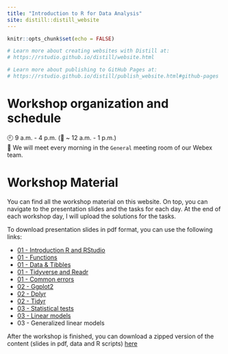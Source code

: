 ```yaml
---
title: "Introduction to R for Data Analysis"
site: distill::distill_website
---
```


```r
knitr::opts_chunk$set(echo = FALSE)

# Learn more about creating websites with Distill at:
# https://rstudio.github.io/distill/website.html

# Learn more about publishing to GitHub Pages at:
# https://rstudio.github.io/distill/publish_website.html#github-pages

```

# Workshop organization and schedule

🕘 9 a.m. - 4 p.m. (🥪 ~ 12 a.m. - 1 p.m.)<br>
📍 We will meet every morning in the `General` meeting room of our Webex team.


# Workshop Material

You can find all the workshop material on this website.
On top, you can navigate to the presentation slides and the tasks for each day.
At the end of each workshop day, I will upload the solutions for the tasks.

To download presentation slides in pdf format, you can use the following links:

- <a href="./slides/01_01_Intro_RStudio_R.pdf" download> 01 - Introduction R and RStudio</a>
- <a href="./slides/01_02_Functions.pdf" download>01 - Functions</a>
- <a href="./slides/01_03_tibbles_short.pdf" download>01 - Data & Tibbles</a>
- <a href="./slides/01_04_readr.pdf" download>01 - Tidyverse and Readr</a>
- <a href="./slides/01_05_common_errors.pdf" download>01 - Common errors</a>
- <a href="./slides/02_01_tidyverse_ggplot.pdf" download>02 - Ggplot2</a>
- <a href="./slides/02_02_dplyr.pdf" download>02 - Dplyr</a>
- <a href="./slides/02_03_tidyr.pdf" download>02 - Tidyr</a>
- <a href="./slides/03_01_tests.pdf" download>03 - Statistical tests</a>
- <a href="./slides/03_02_linear_models.pdf" download>03 - Linear models</a>
- 03 - Generalized linear models

After the workshop is finished, you can download a zipped version of the content (slides in pdf, data and R scripts) <a href="intro-r-data-analysis-project.zip" download>here</a>
